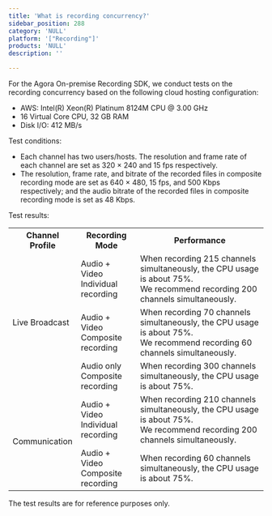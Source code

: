 ```yaml
---
title: 'What is recording concurrency?'
sidebar_position: 288 
category: 'NULL' 
platform: '["Recording"]'
products: 'NULL'   
description: '' 

---
```



For the Agora On-premise Recording SDK, we conduct tests on the recording concurrency based on the following cloud hosting configuration:

* AWS: Intel(R) Xeon(R) Platinum 8124M CPU @ 3.00 GHz
* 16 Virtual Core CPU, 32 GB RAM
* Disk I/O: 412 MB/s

Test conditions:

* Each channel has two users/hosts. The resolution and frame rate of each channel are set as 320 × 240 and 15 fps respectively.
* The resolution, frame rate, and bitrate of the recorded files in composite recording mode are set as 640 × 480, 15 fps, and 500 Kbps respectively; and the audio bitrate of the recorded files in composite recording mode is set as 48 Kbps.

Test results:

<table>
  <tr>
    <th>Channel Profile</th>
    <th>Recording Mode</th>
    <th>Performance</th>
  </tr>
  <tr>
    <td rowspan="3">Live Broadcast</td>
    <td>Audio + Video<br>Individual recording</td>
    <td>When recording 215 channels simultaneously, the CPU usage is about 75%.<br>We recommend recording 200 channels simultaneously.</td>
  </tr>
  <tr>
    <td>Audio + Video<br>Composite recording</td>
    <td>When recording 70 channels simultaneously, the CPU usage is about 75%.<br>We recommend recording 60 channels simultaneously.</td>
  </tr>
  <tr>
    <td>Audio only<br>Composite recording</td>
    <td>When recording 300 channels simultaneously, the CPU usage is about 75%.</td>
  </tr>
  <tr>
    <td rowspan="2">Communication</td>
    <td>Audio + Video<br>Individual recording</td>
    <td>When recording 210 channels simultaneously, the CPU usage is about 75%.<br>We recommend recording 200 channels simultaneously.</td>
  </tr>
  <tr>
    <td>Audio + Video<br>Composite recording</td>
    <td>When recording 60 channels simultaneously, the CPU usage is about 75%.</td>
  </tr>
</table>

The test results are for reference purposes only. 